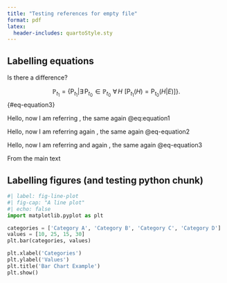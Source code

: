 ```yaml
---
title: "Testing references for empty file"
format: pdf
latex:
  header-includes: quartoStyle.sty
---
```


## Labelling equations 

\begin{align*}        
\mathbb{P}_{t_1} &= \{\mathsf{P}_{t_1}\vert \exists\, {\mathsf{P}_{t_0} \!\in  \mathbb{P}_{t_0}}\,\, \forall\, {H}\,\, \left[\mathsf{P}_{t_1}(H)=\mathsf{P}_{t_0}(H \vert E)\right] \}.
\end{align*}

\begin{align} 
\mathbb{P}_{t_1} &= \{\mathsf{P}_{t_1}\vert \exists\, {\mathsf{P}_{t_0} \!\in  \mathbb{P}_{t_0}}\,\, \forall\, {H}\,\, \left[\mathsf{P}_{t_1}(H)=\mathsf{P}_{t_0}(H \vert E)\right] \}.
\label{eq:equation1} % Label for the first equation
\end{align}

Is there a difference?

\begin{equation}
\mathbb{P}_{t_1} = \{\mathsf{P}_{t_1}\vert \exists\, {\mathsf{P}_{t_0} \!\in  \mathbb{P}_{t_0}}\,\, \forall\, {H}\,\, \left[\mathsf{P}_{t_1}(H)=\mathsf{P}_{t_0}(H \vert E)\right] \}.
\label{eq-equation2} % Label for the second equation
\end{equation}

$$
\mathbb{P}_{t_1} = \{\mathsf{P}_{t_1}\vert \exists\, {\mathsf{P}_{t_0} \!\in  \mathbb{P}_{t_0}}\,\, \forall\, {H}\,\, \left[\mathsf{P}_{t_1}(H)=\mathsf{P}_{t_0}(H \vert E)\right] \}.
$$ {#eq-equation3}  


Hello, now I am referring \ref{eq:equation1}, the same again @eq:equation1                  


Hello, now I am referring again \ref{eq-equation2}, the same again @eq-equation2                      


Hello, now I am referring and again \ref{eq:equation3}, the same again @eq-equation3         


From the main text \ref{eq:updateRepresentor2}

## Labelling figures (and testing python chunk)



```python

#| label: fig-line-plot
#| fig-cap: "A line plot"
#| echo: false
import matplotlib.pyplot as plt

categories = ['Category A', 'Category B', 'Category C', 'Category D']
values = [10, 25, 15, 30]
plt.bar(categories, values)

plt.xlabel('Categories')
plt.ylabel('Values')
plt.title('Bar Chart Example')
plt.show()
```



\begin{figure}

```python

import matplotlib.pyplot as plt

categories = ['Category A', 'Category B', 'Category C', 'Category D']
values = [10, 25, 15, 30]
plt.bar(categories, values)

plt.xlabel('Categories')
plt.ylabel('Values')
plt.title('Bar Chart Example')
plt.show()
```


\end{figure}


